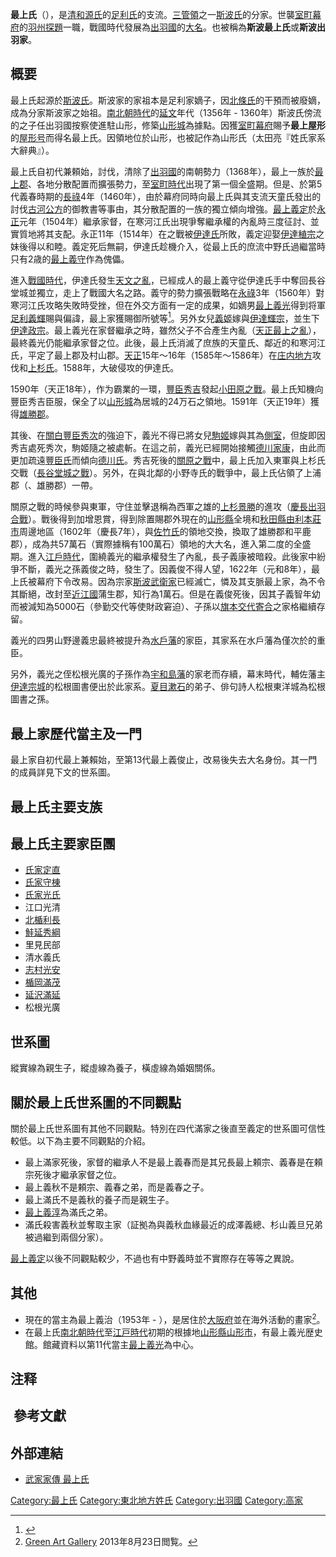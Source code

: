 {{日本氏族
|家名=最上氏
|家紋=Ashikaga mon.svg
|家紋名称={{lang|ja|足利二つ引}}
|本姓=[[清和源氏|清和源氏]]（[[河内源氏|河内源氏]]）
|家祖={{link-ja|斯波兼賴|斯波兼頼|最上兼賴（斯波兼賴）}}
|種別=[[武家|武家]]<br/>[[士族|士族]]
|出身地=[[出羽国|出羽国]]
|根拠地=[[出羽国|出羽国]]<br/>[[近江国|近江国]]<br/>[[京都府|京都府]]<br/>[[大阪府|大阪府]]
|人物=斯波兼頼<br/>[[最上義守|最上義守]]<br/>[[最上義光|最上義光]]
|支流=[[最上氏#最上氏主要支族|最上氏主要支族]]（[[武家|武家]]）
}}

'''最上氏'''（{{lang|ja|もがみし}}），是[[清和源氏|清和源氏]]的[[足利氏|足利氏]]的支流。[[三管領|三管領]]之一[[斯波氏|斯波氏]]的分家。世襲[[室町幕府|室町幕府]]的[[羽州探題|羽州探題]]一職，戰國時代發展為[[出羽國|出羽國]]的[[大名_(称谓)|大名]]。也被稱為'''斯波最上氏'''或'''斯波出羽家'''。

== 概要 ==
最上氏起源於[[斯波氏|斯波氏]]。斯波家的家祖{{link-ja|足利家氏|足利家氏}}本是足利家嫡子，因[[北條氏|北條氏]]的干預而被廢嫡，成為分家斯波家之始祖。[[南北朝时代_(日本)|南北朝時代]]的[[延文|延文]]年代（1356年 - 1360年）斯波氏傍流的{{link-ja|奥州管領|奥州管領}}{{link-ja|斯波家兼|斯波家兼}}之子{{link-ja|斯波兼賴|斯波兼賴}}任出羽國按察使進駐山形，修築[[山形城|山形城]]為據點。因獲[[室町幕府|室町幕府]]賜予'''最上屋形'''的[[屋形|屋形号]]而得名最上氏。因領地位於山形，也被記作為山形氏（太田亮『姓氏家系大辭典』）。

最上氏自初代兼頼始，討伐{{link-ja|寒河江氏|寒河江氏}}，清除了[[出羽國|出羽國]]的南朝勢力（1368年{{link-ja|漆川之戰|漆川の戦い}}），最上一族於[[最上郡|最上郡]]、{{link-ja|村山郡|村山郡}}各地分散配置而擴張勢力，至[[室町時代|室町時代]]出現了第一個全盛期。但是、於第5代義春時期的[[長祿|長祿]]4年（1460年），由於幕府同時向最上氏與其支流天童氏發出的討伐[[古河公方|古河公方]]的御教書等事由，其分散配置的一族的獨立傾向增強。[[最上義定|最上義定]]於[[永正|永正]]元年（1504年）繼承家督，在寒河江氏出現爭奪繼承權的內亂時三度征討、並實質地將其支配。永正11年（1514年）在{{link-ja|長谷堂城|長谷堂城}}之戰被[[伊達氏|伊達氏]]所敗，義定迎娶[[伊達稙宗|伊達稙宗]]之妹後得以和睦。義定死后無嗣，伊達氏趁機介入，從最上氏的庶流中野氏過繼當時只有2歳的[[最上義守|最上義守]]作為傀儡。

進入[[戰國時代_(日本)|戰國時代]]，伊達氏發生[[天文之亂|天文之亂]]，已經成人的最上義守從伊達氏手中奪回長谷堂城並獨立，走上了戰國大名之路。義守的勢力擴張戰略在[[永祿|永祿]]3年（1560年）對寒河江氏攻略失敗時受挫，但在外交方面有一定的成果，如嫡男[[最上義光|最上義光]]得到将軍[[足利義輝|足利義輝]]賜與偏諱，最上家獲賜御所號等<ref>{{Cite book|title=中世出羽の領主と城館　奥羽史研究叢書２|quote=永祿6年（1563年）出羽国之御所山形殿父子「言繼卿記」|page=97-98|author=伊藤清郎，山口博之}}</ref>。另外女兒[[義姬|義姬]]嫁與[[伊達輝宗|伊達輝宗]]，並生下[[伊達政宗|伊達政宗]]。最上義光在家督繼承之時，雖然父子不合產生內亂（[[天正最上之亂|天正最上之亂]]），最終義光仍能繼承家督之位。此後，最上氏消滅了庶族的天童氏、鄰近的{{link-ja|白鳥氏|白鳥氏}}和寒河江氏，平定了最上郡及村山郡。[[天正_(日本)|天正]]15年～16年（1585年～1586年）在[[庄内地方|庄内地方]]攻伐{{link-ja|大寶寺氏|大宝寺氏}}和[[上杉氏|上杉氏]]。1588年，大破侵攻{{link-ja|大崎氏|大崎氏}}的伊達氏。

1590年（天正18年），作为霸業的一環，[[豐臣秀吉|豐臣秀吉]]發起[[小田原之戰|小田原之戰]]。最上氏知機向豐臣秀吉臣服，保全了以[[山形城|山形城]]為居城的24万石之領地。1591年（天正19年）獲得[[雄勝郡|雄勝郡]]。

其後、在[[關白|關白]][[豐臣秀次|豐臣秀次]]的強迫下，義光不得已將女兒[[駒姬|駒姬]]嫁與其為[[妾|側室]]，但旋即因秀吉處死秀次，駒姬隨之被處斬。在這之前，義光已經開始接觸[[德川家康|德川家康]]，由此而更加疏遠[[豐臣氏|豐臣氏]]而傾向[[德川氏|德川氏]]。秀吉死後的[[關原之戰|關原之戰]]中，最上氏加入東軍與上杉氏交戰（[[長谷堂城之戰|長谷堂城之戰]]）。另外，在與北鄰的小野寺氏的戰爭中，最上氏佔領了上浦郡（{{link-ja|平鹿郡|平鹿郡}}、雄勝郡）一帶。

關原之戰的時候參與東軍，守住並擊退稱為西軍之雄的[[上杉景勝|上杉景勝]]的進攻（[[長谷堂城之戰|慶長出羽合戰]]）。戰後得到加增恩賞，得到除置賜郡外現在的[[山形縣|山形縣]]全境和[[秋田縣|秋田縣]][[由利本莊市|由利本莊市]]周邊地區（1602年（慶長7年），與[[佐竹氏|佐竹氏]]的領地交換，換取了雄勝郡和平鹿郡），成為共57萬石（實際據稱有100萬石）領地的大大名，進入第二度的全盛期。進入[[江戶時代|江戶時代]]，圍繞義光的繼承權發生了內亂，長子義康被暗殺。此後家中紛爭不斷，義光之孫義俊之時，發生了{{link-ja|最上騒動|最上騒動}}。因義俊不得人望，1622年（元和8年），最上氏被幕府下令改易。因為宗家[[斯波氏|斯波武衛家]]已經滅亡，憐及其支脈最上家，為不令其斷絕，改封至[[近江國|近江國]]蒲生郡，知行為1萬石。但是在義俊死後，因其子義智年幼而被減知為5000石（參勤交代等使財政窘迫）、子孫以[[旗本|旗本]][[交代寄合|交代寄合]]之家格繼續存留。

義光的四男山野邊義忠最終被提升為[[水戶藩|水戶藩]]的家臣，其家系在水戶藩為僅次於{{link-ja|御附家老|御附家老|附家老}}{{link-ja|中山氏|中山氏}}的重臣。

另外，義光之侄松根光廣的子孫作為[[宇和島藩|宇和島藩]]的家老而存續，幕末時代，輔佐藩主[[伊達宗城|伊達宗城]]的松根圖書便出於此家系。[[夏目漱石|夏目漱石]]的弟子、俳句詩人松根東洋城為松根圖書之孫。

== 最上家歷代當主及一門 ==
最上家自初代最上兼賴始，至第13代最上義俊止，改易後失去大名身份。其一門的成員詳見下文的世系圖。

== 最上氏主要支族 ==
{{column|2|
* 天童氏
** 東根氏
** 上山氏
** 鷹巢氏
* 最上八楯
** 延澤氏
** 長瀞氏
** 楯岡氏
* 中野氏
* 成澤氏（又稱鳴澤氏）
* 黒川氏
* 谷地氏  
* 清水氏
* 松根氏
* 高楯氏
* 蟹澤氏
* 大窪氏
* 築地氏
}}

== 最上氏主要家臣團 ==
* [[氏家定直|氏家定直]]
* [[氏家守棟|氏家守棟]]
* [[氏家光氏|氏家光氏]]
* 江口光清
* [[北楯利長|北楯利長]]
* [[鮭延秀綱|鮭延秀綱]]
* 里見民部
* 清水義氏
* [[志村光安|志村光安]]
* [[楯岡滿茂|楯岡滿茂]]
* [[延澤滿延|延沢滿延]]
* 松根光廣

== 世系圖 ==
縱實線為親生子，縱虛線為養子，橫虛線為婚姻關係。

{{familytree/start}}
{{familytree|border=0| | | | | | 101 |                                                          101={{link-ja|斯波家兼|斯波家兼}}}}
{{familytree|border=0| |,|-|-|-|-|+|-|-|-|-|-|-|-|-|-|-|-|-|.|}}
{{familytree|border=0| 201 | | | 202 | | | | | | | | | | | 203 |                                201={{link-ja|大崎直持|大崎直持}}|202={{link-ja|斯波兼頼|斯波兼頼|最上兼賴}}<sup>1</sup>|203=天童義宗}}
{{familytree|border=0| | | | | | |)|-|-|-|v|-|-|-|.| | | | |:| |}}
{{familytree|border=0| | | | | | 301 | | 302 | | 303 | | | 304 |                                301=[[最上直家|直家]]<sup>2</sup>|302=兼滿|303=持義|304=天童賴直}}
{{familytree|border=0| | | | | | |)|-|-|-|-|-|-|-|-|-|-|-|-|v|-|-|-|v|-|-|-|v|-|-|-|v|-|-|-|.| |}}
{{familytree|border=0| | | | | | 401 | | | | | | | | | | | 402 | | 403 | | 404 | | 405 | | 406 |401={{link-ja|最上滿直|最上満直|滿直}}<sup>3</sup>|402=天童賴直|403=黒川氏直|404=高橋義直|405=蟹澤兼直|406=成澤兼義}}
{{familytree|border=0| | | | | | |)|-|-|-|-|-|-|-|-|-|-|-|-|v|-|-|-|v|-|-|-|.|}}
{{familytree|border=0| | | | | | 501 | | | | | | | | | | | 502 | | 503 | | 504 |                501={{link-ja|最上滿家|最上満家|滿家}}<sup>4</sup>|502=中野滿基|503=大窪滿直|504=楯岡滿國}}
{{familytree|border=0| | |,|-|-|-|+|-|-|-|.| | | |,|-|-|-|-|(|}}
{{familytree|border=0| | 601 | | 602 | | 603 | | 604 | | | 605 |                                601={{link-ja|最上頼宗|最上頼宗|賴宗}}|602={{link-ja|最上義春|最上義春|義春}}<sup>5</sup>|603={{link-ja|最上義秋|最上義秋|義秋}}<sup>6</sup>|604={{link-ja|最上滿氏|最上満氏}}<sup>7</sup>|605=中野義守}}
{{familytree|border=0| | | | | | |,|-|-|-|-|-|-|-|'|}}
{{familytree|border=0| | | | | | 701 |                                                          701=[[最上義淳|義淳]]<sup>8</sup>}}
{{familytree|border=0| | | | | | |)|-|-|-|-|-|-|-|-|-|-|-|-|v|-|-|-|.|}}
{{familytree|border=0| | | | | | 801 | | | | | | | | | | | 802 | | 803 |                        801=[[最上義定|義定]]<sup>9</sup>|802=中野義建|803=谷地輝幸}}
{{familytree|border=0| | | | | | | | | | | | | | | | | | | |!|}}
{{familytree|border=0| | | | | | | | | | | | | | | | | | | 901 |                                901=義清}}
{{familytree|border=0| |,|-|-|-|-|v|-|-|-|-|-|-|-|-|-|-|-|-|'| |}}
{{familytree|border=0| A01 | | | A02 |                                                          A01=中野義政|A02=[[最上義守|最上義守]]<sup>10</sup>}}
{{familytree|border=0| |!| | | | |)|-|-|-|-|-|-|-|-|-|-|-|-|v|-|-|-|v|-|-|-|v|-|-|-|.| | | | | |}}
{{familytree|border=0| B01 | | | B02 | | | | | | | | | | | B03 | | B04 | | B05 | | B06 |y| B07 |B01=滿兼|B02=[[最上義光|義光]]<sup>11</sup>|B03={{link-ja|中野義時|中野義時}}{{NoteTag|中野義時其人是否實在，存疑。}}|B04={{link-ja|長瀞義保|長瀞義保}}|B05={{link-ja|楯岡光直|楯岡光直}}|B06=[[義姬|義姬]]|B07=[[伊達輝宗|伊達輝宗]]}}
{{familytree|border=0| | |,|-|-|-|+|-|-|-|-|v|-|-|-|v|-|-|-|v|-|-|-|.| | | |!| | | | | |!|}}
{{familytree|border=0| | C01 | | C02 | | | C03 | | C04 | | C05 | | C06 | | C07 | | | | C08 |    C01={{link-ja|最上義康|最上義康|義康}}|C02={{link-ja|最上家親|最上家親|家親}}<sup>12</sup>|C03={{link-ja|清水義親|清水義親}}|C04={{link-ja|山野邊義忠|山野辺義忠}}|C05={{link-ja|上野山義直|上野山義直}}|C06={{link-ja|大山光隆|大山光隆}}|C07=忠直|C08=[[伊達政宗|伊達政宗]]}}
{{familytree|border=0| | | | | | |!| | | | |!| | | |!| | | | | | | | | | | |)|-|-|-|.|}}
{{familytree|border=0| | | | | | D01 | | | D02 | | D03 | | | | | | | | | | D04 | | D05 |        D01={{link-ja|最上義俊|最上義俊|義俊}}<sup>13</sup>|D02=義継|D03={{link-ja|山野邊義堅|山野辺義堅|義堅}}|D04=楯岡定直|D05={{link-ja|山野邊義清|山野辺義清}}}}
{{familytree|border=0| | | | | | |!| | | | | | | | |:| |}}
{{familytree|border=0| | | | | | E01 | | | | | | | E02 |                                        E01={{link-ja|最上義智|最上義智|義智}}|E02=義清}}
{{familytree|border=0| | | | | | |!| | | | | | | | |!| |}}
{{familytree|border=0| | | | | | F01 | | | | | | | F02 |                                        F01={{link-ja|最上義雅|最上義雅|義雅}}|F02=義逵}}
{{familytree|border=0| | | | | | |:| | | | | | | | |!| |}}
{{familytree|border=0| | | | | | G01 | | | | | | | G02 |                                        G01=義如|G02=義胤}}
{{familytree|border=0| | | | | | |!| | | | | | | | |:| |}}
{{familytree|border=0| | | | | | H01 | | | | | | | H02 |                                        H01=義章|H02=義風}}
{{familytree|border=0| | | | | | |!| | | | | | | | |:| |}}
{{familytree|border=0| | | | | | I01 | | | | | | | I02 |                                        I01=義隆|I02=義質}}
{{familytree|border=0| | | | | | |!| | | | | | | | |!|}}
{{familytree|border=0| | | | | | J01 | | | | | | | J02 |                                        J01=義郷|J02=義觀}}
{{familytree|border=0| | | | | | |:| | | | | | | | |!| |}}
{{familytree|border=0| | | | | | K01 | | | | | | | K02 |                                        K01=郷倍|K02=義正}}
{{familytree|border=0| | | | | | |}|-|-|-|.| | | | |:| |}}
{{familytree|border=0| | | | | | L01 | | L02 | | | L03 |                                        L01=義溥|L02=義明|L03=義藝}}
{{familytree|border=0| | | | | | |:| | | | | | | | |!| |}}
{{familytree|border=0| | | | | | M01 | | | | | | | M02 |                                        M01=義明|M02=義禮}}
{{familytree|border=0| | | | | | |!| | | | | | | | |!| |}}
{{familytree|border=0| | | | | | N01 | | | | | | | N02 |                                        N01=義實|N02=義智}}
{{familytree|border=0| | | | | | |!| | | | | | | | |!| |}}
{{familytree|border=0| | | | | | O01 | | | | | | | O02 |                                        O01=義昶|O02=義卿}}
{{familytree|border=0| | | | | | |!| | | | | | | | |!| |}}
{{familytree|border=0| | | | | | P01 | | | | | | | P02 |                                        P01=義偆|P02=嘉久}}
{{familytree|border=0| | | | | | |:| | | | | | | | |!| |}}
{{familytree|border=0| | | | | | Q01 | | | | | | | Q02 |                                        Q01=義連|Q02=義達}}
{{familytree|border=0| | | | | | |!|}}
{{familytree|border=0| | | | | | R01 |                                                          R01=義和}}
{{familytree|border=0| | | | | | |!|}}
{{familytree|border=0| | | | | | S01 |                                                          S01=彰義}}
{{familytree|border=0| | | | | | |!|}}
{{familytree|border=0| | | | | | T01 |                                                          T01=義雄}}
{{familytree|border=0| | | | | | |!|}}
{{familytree|border=0| | | | | | U01 |                                                          U01=公義}}
{{familytree|border=0| | | | | | |!|}}
{{familytree|border=0| | | | | | V01 |                                                          V01=義治}}
{{familytree/end}}

== 關於最上氏世系圖的不同觀點 ==
關於最上氏世系圖有其他不同觀點。特別在四代滿家之後直至義定的世系圖可信性較低。以下為主要不同觀點的介紹。
* 最上滿家死後，家督的繼承人不是最上義春而是其兄長最上頼宗、義春是在頼宗死後才繼承家督之位。
* 最上義秋不是頼宗、義春之弟，而是義春之子。
* 最上滿氏不是義秋的養子而是親生子。
* [[最上义淳|最上義淳]]為滿氏之弟。
* 滿氏殺害義秋並奪取主家（証拠為與義秋血緣最近的成澤義總、杉山義旦兄弟被過繼到兩個分家）。
[[最上義定|最上義定]]以後不同觀點較少，不過也有中野義時並不實際存在等等之異說。

== 其他 ==
* 現在的當主為最上義治（1953年 - ），是居住於[[大阪府|大阪府]]並在海外活動的畫家<ref>[http://www1.ocn.ne.jp/~yume123/mogami.htm Green Art Gallery] {{webarchive|url=https://archive.is/20130823131355/http://www1.ocn.ne.jp/~yume123/mogami.htm |date=2013-08-23 }} 2013年8月23日閲覧。</ref>。
* 在最上氏[[南北朝时代_(日本)|南北朝時代]]至[[江户时代|江戸時代]]初期的根據地[[山形县|山形縣]][[山形市|山形市]]，有最上義光歴史館。館藏資料以第11代當主[[最上义光|最上義光]]為中心。

== 注释 ==
{{ReflistH}}
{{NoteFoot}}
{{ReflistF}}

== 參考文獻 ==
{{refbegin}}
{{Reflist}}
{{refend}}

== 外部連結 ==
* [http://www2.harimaya.com/sengoku/html/mogami_k.html 武家家傳 最上氏] {{Wayback|url=http://www2.harimaya.com/sengoku/html/mogami_k.html |date=20210214041211 }}
[[Category:最上氏|Category:最上氏]]
[[Category:東北地方姓氏|Category:東北地方姓氏]]
[[Category:出羽國|Category:出羽國]]
[[Category:高家|Category:高家]]